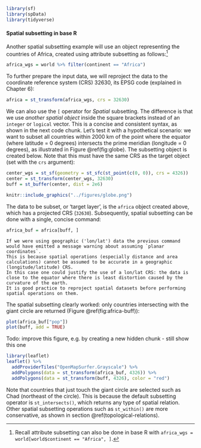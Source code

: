 ```r
library(sf)
library(spData)
library(tidyverse)
```


#### Spatial subsetting in base R

Another spatial subsetting example will use an object representing the countries of Africa, created using attribute subsetting as follows:^[Recall
attribute subsetting can also be done in base R with `africa_wgs = world[world$continent == "Africa", ]`.]

```r
africa_wgs = world %>% filter(continent == "Africa")
```

To further prepare the input data, we will reproject the data to the coordinate reference system (CRS) 32630, its EPSG code (explained in Chapter 6):

```r
africa = st_transform(africa_wgs, crs = 32630)
```

We can also use the `[` operator for *Spatial* subsetting.
The difference is that we use *another spatial object* inside the square brackets instead of an `integer` or `logical` vector.
This is a concise and consistent syntax, as shown in the next code chunk.
Let's test it with a hypothetical scenario: we want to subset all countries within 2000 km of the point where the equator (where latitude = 0 degrees) intersects the prime meridian (longitude = 0 degrees), as illustrated in Figure \@ref(fig:globe).
The subsetting object is created below.
Note that this must have the same CRS as the target object (set with the `crs` argument):

```r
center_wgs = st_sf(geometry = st_sfc(st_point(c(0, 0)), crs = 4326))
center = st_transform(center_wgs, 32630)
buff = st_buffer(center, dist = 2e6)
```

```r
knitr::include_graphics("../figures/globe.png")
```

The data to be subset, or 'target layer', is the `africa` object created above, which has a projected CRS (`32630`).
Subsequently, spatial subsetting can be done with a single, concise command:

```r
africa_buf = africa[buff, ]
```

```block2
If we were using geographic ('lon/lat') data the previous command would have emitted a message warning about assuming `planar coordinates`.
This is because spatial operations (especially distance and area calculations) cannot be assumed to be accurate in a geographic (longitude/latitude) CRS.
In this case one could justify the use of a lon/lat CRS: the data is close to the equator where there is least distortion caused by the curvature of the earth.
It is good practice to reproject spatial datasets before performing spatial operations on them.
```

The spatial subsetting clearly worked: only countries intersecting with the giant circle are returned (Figure \@ref(fig:africa-buff)):

```r
plot(africa_buf["pop"])
plot(buff, add = TRUE)
```


Todo: improve this figure, e.g. by creating a new hidden chunk - still show this one
```r
library(leaflet)
leaflet() %>%
  addProviderTiles("OpenMapSurfer.Grayscale") %>%
  addPolygons(data = st_transform(africa_buf, 4326)) %>%
  addPolygons(data = st_transform(buff, 4326), color = "red")
```

Note that countries that just touch the giant circle are selected such as Chad (northeast of the circle).
This is because the default subsetting operator is `st_intersects()`, which returns any type of spatial relation.
Other spatial subsetting operations such as `st_within()` are more conservative, as shown in section \@ref(topological-relations).